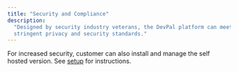 ```yaml
---
title: "Security and Compliance"
description:
  "Designed by security industry veterans, the DevPal platform can meet
  stringent privacy and security standards."
---
```


For increased security, customer can also install and manage the self hosted
version. See [setup](/devpal/introduction/setup) for instructions.
